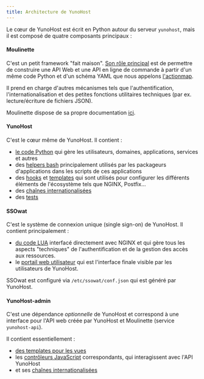 ```yaml
---
title: Architecture de YunoHost
---
```


Le cœur de YunoHost est écrit en Python autour du serveur `yunohost`, mais il
est composé de quatre composants principaux :

#### Moulinette

C'est un petit framework "fait maison". [Son rôle principal](https://moulinette.readthedocs.io/en/latest/actionsmap.html) est de permettre de construire une API Web et une API en ligne de commande à partir d'un même code Python et d'un schéma YAML que nous appelons [l'actionmap](https://github.com/YunoHost/yunohost/blob/dev/share/actionsmap.yml).

Il prend en charge d'autres mécanismes tels que l'authentification, l'internationalisation et des petites fonctions utilitaires techniques (par ex. lecture/écriture de fichiers JSON).

Moulinette dispose de sa propre documentation [ici](https://moulinette.readthedocs.io/en/latest/).

#### YunoHost

C'est le cœur même de YunoHost. Il contient :

- [le code Python](https://github.com/YunoHost/yunohost/tree/dev/src) qui gère les utilisateurs, domaines, applications, services et autres
- des [helpers bash](https://github.com/YunoHost/yunohost/tree/dev/helpers) principalement utilisés par les packageurs d'applications dans les scripts de ces applications
- des [hooks](https://github.com/YunoHost/yunohost/tree/dev/hooks) et [templates](https://github.com/YunoHost/yunohost/tree/dev/conf) qui sont utilisés pour configurer les différents éléments de l'écosystème tels que NGINX, Postfix...
- des [chaînes internationalisées](https://github.com/YunoHost/yunohost/tree/dev/locales)
- des [tests](https://github.com/YunoHost/yunohost/tree/dev/tests)

#### SSOwat

C'est le système de connexion unique (single sign-on) de YunoHost. Il contient principalement :

- [du code LUA](https://github.com/YunoHost/ssowat) interfacé directement avec NGINX et qui gère tous les aspects "techniques" de l'authentification et de la gestion des accès aux ressources.
- le [portail web utilisateur](https://github.com/YunoHost/SSOwat/tree/dev/portal) qui est l'interface finale visible par les utilisateurs de YunoHost.

SSOwat est configuré via `/etc/ssowat/conf.json` qui est généré par YunoHost.

#### YunoHost-admin

C'est une dépendance *optionnelle* de YunoHost et correspond à une interface pour l'API web créée par YunoHost et Moulinette (service `yunohost-api`).

Il contient essentiellement :

- [des templates pour les vues](https://github.com/YunoHost/yunohost-admin/tree/dev/app/src/views)
- les [contrôleurs JavaScript](https://github.com/YunoHost/yunohost-admin/tree/dev/src/js/yunohost/controllers) correspondants, qui interagissent avec l'API YunoHost
- et ses [chaînes internationalisées](https://github.com/YunoHost/yunohost-admin/tree/dev/app/src/i18n/locales)
